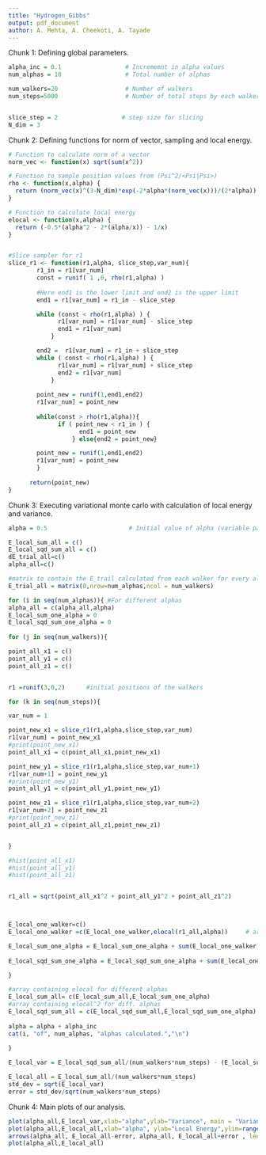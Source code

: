 ```yaml
---
title: "Hydrogen_Gibbs"
output: pdf_document
author: A. Mehta, A. Cheekoti, A. Tayade
---
```


Chunk 1: Defining global parameters.
```r
alpha_inc = 0.1                  # Incrememnt in alpha values
num_alphas = 10                  # Total number of alphas 

num_walkers=20                   # Number of walkers
num_steps=5000                   # Number of total steps by each walker 


slice_step = 2                  # step size for slicing
N_dim = 3

```

Chunk 2: Defining functions for norm of vector, sampling and local energy.
```r
# Function to calculate norm of a vector
norm_vec <- function(x) sqrt(sum(x^2))

# Function to sample position values from (Psi^2/<Psi|Psi>)
rho <- function(x,alpha) {
  return (norm_vec(x)^(3-N_dim)*exp(-2*alpha*(norm_vec(x)))/(2*alpha))
}

# Function to calculate local energy
elocal <- function(x,alpha) {
  return (-0.5*(alpha^2 - 2*(alpha/x)) - 1/x)
}


#Slice sampler for r1
slice_r1 <- function(r1,alpha, slice_step,var_num){
        r1_in = r1[var_num] 
        const = runif( 1 ,0, rho(r1,alpha) )
  
        #Here end1 is the lower limit and end2 is the upper limit
        end1 = r1[var_num] = r1_in - slice_step

        while (const < rho(r1,alpha) ) {
              r1[var_num] = r1[var_num] - slice_step
              end1 = r1[var_num]
            }    

        end2 =  r1[var_num] = r1_in + slice_step
        while ( const < rho(r1,alpha) ) {
              r1[var_num] = r1[var_num] + slice_step
              end2 = r1[var_num]
            }
  
        point_new = runif(1,end1,end2)
        r1[var_num] = point_new
 
        while(const > rho(r1,alpha)){
              if ( point_new < r1_in ) {
                    end1 = point_new
                  } else{end2 = point_new}

        point_new = runif(1,end1,end2)
        r1[var_num] = point_new
        }
 
      return(point_new)
}

```

Chunk 3: Executing variational monte carlo with calculation of local energy and variance.
```r
alpha = 0.5                       # Initial value of alpha (variable parameter)

E_local_sum_all = c()
E_local_sqd_sum_all = c()
dE_trial_all=c()
alpha_all=c()

#matrix to contain the E_trail calculated from each walker for every alpha
E_trial_all = matrix(0,nrow=num_alphas,ncol = num_walkers) 

for (i in seq(num_alphas)){ #For different alphas
alpha_all = c(alpha_all,alpha)
E_local_sum_one_alpha = 0
E_local_sqd_sum_one_alpha = 0
  
for (j in seq(num_walkers)){

point_all_x1 = c()
point_all_y1 = c()
point_all_z1 = c()


r1 =runif(3,0,2)      #initial positions of the walkers

for (k in seq(num_steps)){

var_num = 1

point_new_x1 = slice_r1(r1,alpha,slice_step,var_num)
r1[var_num] = point_new_x1
#print(point_new_x1)
point_all_x1 = c(point_all_x1,point_new_x1)

point_new_y1 = slice_r1(r1,alpha,slice_step,var_num+1)
r1[var_num+1] = point_new_y1
#print(point_new_y1)
point_all_y1 = c(point_all_y1,point_new_y1)

point_new_z1 = slice_r1(r1,alpha,slice_step,var_num+2)
r1[var_num+2] = point_new_z1
#print(point_new_z1)
point_all_z1 = c(point_all_z1,point_new_z1)


}

#hist(point_all_x1)
#hist(point_all_y1)
#hist(point_all_z1)


r1_all = sqrt(point_all_x1^2 + point_all_y1^2 + point_all_z1^2)



E_local_one_walker=c()
E_local_one_walker =c(E_local_one_walker,elocal(r1_all,alpha))     # array of one particular walker, energies for all x        

E_local_sum_one_alpha = E_local_sum_one_alpha + sum(E_local_one_walker)     #Adding all local energy for all x, all walkers, one alpha
      
E_local_sqd_sum_one_alpha = E_local_sqd_sum_one_alpha + sum(E_local_one_walker^2)

}

#array containing elocal for different alphas
E_local_sum_all= c(E_local_sum_all,E_local_sum_one_alpha)  
#array containing elocal^2 for diff. alphas
E_local_sqd_sum_all = c(E_local_sqd_sum_all,E_local_sqd_sum_one_alpha) 
  
alpha = alpha + alpha_inc
cat(i, "of", num_alphas, "alphas calculated.","\n")
  
}

E_local_var = E_local_sqd_sum_all/(num_walkers*num_steps) - (E_local_sum_all/(num_walkers*num_steps))^2

E_local_all = E_local_sum_all/(num_walkers*num_steps)
std_dev = sqrt(E_local_var)
error = std_dev/sqrt(num_walkers*num_steps)

```

Chunk 4: Main plots of our analysis.
```r
plot(alpha_all,E_local_var,xlab="alpha",ylab="Variance", main = "Variance vs alpha")
plot(alpha_all,E_local_all,xlab="alpha", ylab="Local Energy",ylim=range(c(E_local_all-error, E_local_all+error)), main = "Local energy vs alpha")
arrows(alpha_all, E_local_all-error, alpha_all, E_local_all+error , length=0.05, angle=90, code=3)
plot(alpha_all,E_local_all)
```
